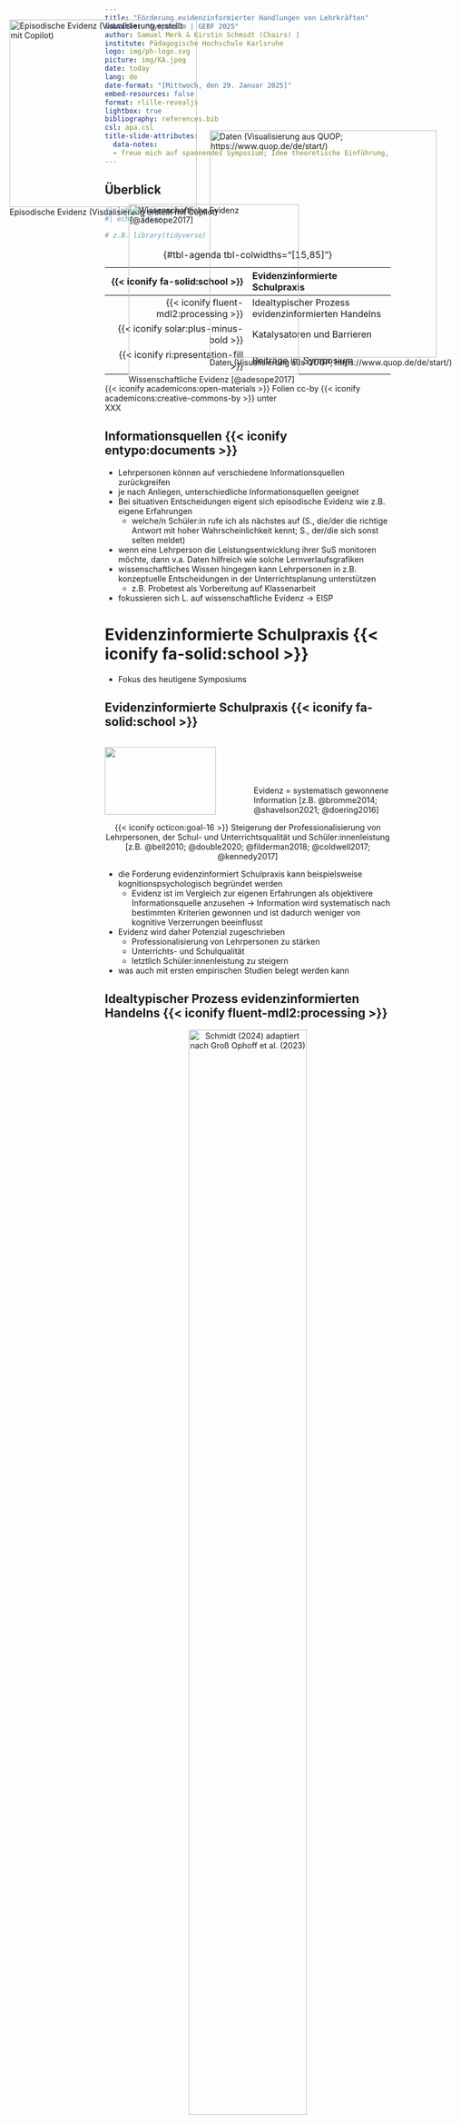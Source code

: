 ```yaml
---
title: "Förderung evidenzinformierter Handlungen von Lehrkräften"
subtitle: "Symposium | GEBF 2025"
author: Samuel Merk & Kirstin Schmidt (Chairs) | 
institute: Pädagogische Hochschule Karlsruhe
logo: img/ph-logo.svg
picture: img/KA.jpeg
date: today
lang: de
date-format: "[Mittwoch, den 29. Januar 2025]"
embed-resources: false
format: rlille-revealjs
lightbox: true
bibliography: references.bib
csl: apa.csl
title-slide-attributes: 
  data-notes: 
  - freue mich auf spannendes Symposium; Idee theoretische Einführung, die alle empirischen Beiträge rahmt
---
```


## Überblick

```r
#| label: libraries
#| echo: false

# z.B. library(tidyverse)


```

| {{< iconify fa-solid:school >}} | Evidenzinformierte Schulpraxis |
|-----------------------------------:|:-----------------------------------|
| {{< iconify fluent-mdl2:processing >}} | Idealtypischer Prozess evidenzinformierten Handelns |
| {{< iconify solar:plus-minus-bold >}} |  Katalysatoren und Barrieren|
| {{< iconify ri:presentation-fill >}} | Beiträge im Symposium |

: {#tbl-agenda tbl-colwidths="\[15,85\]"}

<!-- style the agenda table -->

<style>
#tbl-agenda table th {
font-weight: normal !important;
border: none !important;
}

#tbl-agenda table td {
font-weight: normal !important;
border: none !important;
}
</style>

::: footer
{{< iconify academicons:open-materials >}} Folien cc-by {{< iconify academicons:creative-commons-by >}} unter <br> XXX
:::


::: notes

::: 


## Informationsquellen {{< iconify entypo:documents >}} 

::: .r-stack

::: fragment
<div style="position: absolute; top: 75px; left: 20px;">
![Episodische Evidenz (Visualisierung erstellt mit Copilot)](img/Klassenzimmer.png){width="330"} 
</div>


::: 

::: fragment
<div style="position: absolute; top: 270px; right: 80px;">
![Daten (Visualisierung aus QUOP; https://www.quop.de/de/start/)](img/Quop_Lernverlaufsdiagnostik.png){width="400"} </div>
:::

::: fragment
<div style="position: absolute; top: 400px; left: 230px;">
![Wissenschaftliche Evidenz [@adesope2017]](img/Paper_Retrieval%20practice.png){width="300"} 
</div>
:::

:::
  
::: notes

- Lehrpersonen können auf verschiedene Informationsquellen zurückgreifen
- je nach Anliegen, unterschiedliche Informationsquellen geeignet 
- Bei situativen Entscheidungen eigent sich episodische Evidenz wie z.B. eigene Erfahrungen
  + welche/n Schüler:in rufe ich als nächstes auf (S., die/der die richtige Antwort mit hoher Wahrscheinlichkeit kennt; S., der/die sich sonst selten meldet)
- wenn eine Lehrperson die Leistungsentwicklung ihrer SuS monitoren möchte, dann v.a. Daten hilfreich wie solche Lernverlaufsgrafiken 
- wissenschaftliches Wissen hingegen kann Lehrpersonen in z.B. konzeptuelle Entscheidungen in der Unterrichtsplanung unterstützen
  + z.B. Probetest als Vorbereitung auf Klassenarbeit 

- fokussieren sich L. auf wissenschaftliche Evidenz -> EISP
:::
  

# Evidenzinformierte Schulpraxis {{< iconify fa-solid:school >}}

::: notes
- Fokus des heutigene Symposiums

:::

## Evidenzinformierte Schulpraxis {{< iconify fa-solid:school >}} {.smaller}

::::::: columns
:::: {.column width="50%"}

![](img/Paper_Retrieval%20practice.png){width="90%" fig-align="center"}
::::

:::: {.column width="50%"}
::: fragment
<br> <br> <br> <br> Evidenz = systematisch gewonnene Information [z.B. @bromme2014; @shavelson2021; @doering2016]
:::
::::
:::::::

::: fragment
<center>{{< iconify octicon:goal-16 >}} Steigerung der Professionalisierung von Lehrpersonen, der Schul- und Unterrichtsqualität und Schüler:innenleistung <br> [z.B. @bell2010; @double2020; @filderman2018; @coldwell2017; @kennedy2017]</center>
:::

::: notes

- die Forderung evidenzinformiert Schulpraxis kann beispielsweise kognitionspsychologisch begründet werden
  + Evidenz ist im Vergleich zur eigenen Erfahrungen als objektivere Informationsquelle anzusehen -> Information wird systematisch nach bestimmten Kriterien gewonnen und ist dadurch weniger von kognitive Verzerrungen beeinflusst
- Evidenz wird daher Potenzial zugeschrieben
  + Professionalisierung von Lehrpersonen zu stärken
  + Unterrichts- und Schulqualität
  + letztlich Schüler:innenleistung zu steigern
- was auch mit ersten empirischen Studien belegt werden kann

:::

## Idealtypischer Prozess evidenzinformierten Handelns {{< iconify fluent-mdl2:processing >}}{.smaller}

<center>
![Schmidt (2024) adaptiert nach Groß Ophoff et al. (2023)](img/Groß_Ophoff et al (2023)_adapted.png){.lightbox width="70%" fig-align="center"}
</center>

::: fragment
<center>
[{{< iconify ion:warning >}}]{style="color:#96412D;"} Idealtypischer Prozess [{{< iconify material-symbols:arrows-outward >}}]{style="color:#96412D;"} Umsetzung durch Lehrpersonen [{{< iconify ion:warning >}}]{style="color:#96412D;"}
</center>
:::

::: notes

- L. müssen verschiedene Schritte durchlaufen, um evidenzinformiert zu handeln: verschiedenen Phasen erläutern

- wie Sie sicherlich auch wissen: gibt es aber eine Kluft zwischen diesen theoretischen Implikationen und der tatsächlichen Praxis
- Lehrpersonen greifen kaum auf Evidenz in ihrem professionellen Handeln zurück
- daher Forschung nötig, die Faktoren identifiziert, die L. das Realisieren EISP erschweren bzw. erleichtern

::: 

## Katalysatoren und Barrieren {{< iconify solar:plus-minus-bold >}} {.smaller}


> Verschiedene Einflussfaktoren, die je nach Ausprägung als Katalysatoren oder Barrieren wirken [vgl. z.B. systematische Reviews von @dagenais2012; @hemsley-brown2003; @schmidt2024; @schaik2018]

::: fragment
<center>
![Schmidt (2024) adaptiert nach Groß Ophoff et al. (2023)](img/Groß_Ophoff et al (2023)_adapted_Zeit.png){.lightbox width="70%" fig-align="center"}
</center>

::: 


::: notes
- Systematische Reviews zeigen, dass Einflussfaktoren sehr vielfältig sind und in den verschiedenen Phasen zum Tragen kommen 
  + häufig genannte Barriere: Zeit 

:::

## Katalysatoren und Barrieren {{< iconify solar:plus-minus-bold >}} {.smaller}


> Verschiedene Einflussfaktoren, die je nach Ausprägung als Katalysatoren oder Barrieren wirken [vgl. z.B. systematische Reviews von @dagenais2012; @hemsley-brown2003; @schmidt2024; @schaik2018]

<center>
![Schmidt (2024) adaptiert nach Groß Ophoff et al. (2023)](img/Groß_Ophoff et al (2023)_adapted_Zugänglichkeit.png){.lightbox width="70%" fig-align="center"}
</center>


::: notes

- Zugänglichkeit der Evidenz - also haben L. Zugang zu den wissenschaftlichen Erkenntnissen

:::

## Katalysatoren und Barrieren {{< iconify solar:plus-minus-bold >}} {.smaller}


> Verschiedene Einflussfaktoren, die je nach Ausprägung als Katalysatoren oder Barrieren wirken [vgl. z.B. systematische Reviews von @dagenais2012; @hemsley-brown2003; @schmidt2024; @schaik2018]

<center>
![Schmidt (2024) adaptiert nach Groß Ophoff et al. (2023)](img/Groß_Ophoff et al (2023)_adapted_Wissen.png){.lightbox width="70%" fig-align="center"}
</center>


::: notes
- Forschungsmethodisches Wissen

:::


## Katalysatoren und Barrieren {{< iconify solar:plus-minus-bold >}} {.smaller}


> Verschiedene Einflussfaktoren, die je nach Ausprägung als Katalysatoren oder Barrieren wirken [vgl. z.B. systematische Reviews von @dagenais2012; @hemsley-brown2003; @schmidt2024; @schaik2018]

<center>
![Schmidt (2024) adaptiert nach Groß Ophoff et al. (2023)](img/Groß_Ophoff et al (2023)_adapted_Aufbereitung.png){.lightbox width="70%" fig-align="center"}
</center>

::: notes
- Aufbereitung der Evidenz: Forschungserkenntnisse häufig durch zahlreiche Fachbegriffe gekennzeichnet z.B. statistische Fachtermini schwer verständlich
  + beeinflusst Schlussfolgerungs- und Anwendungsphase 
    
:::


## Katalysatoren und Barrieren {{< iconify solar:plus-minus-bold >}} {.smaller}


> Verschiedene Einflussfaktoren, die je nach Ausprägung als Katalysatoren oder Barrieren wirken [vgl. z.B. systematische Reviews von @dagenais2012; @hemsley-brown2003; @schmidt2024; @schaik2018]

<center>
![Schmidt (2024) adaptiert nach Groß Ophoff et al. (2023)](img/Groß_Ophoff et al (2023)_adapted_Nützlichkeit.png){.lightbox width="70%" fig-align="center"}
</center>

::: notes

- Nützlichkeitseinschätzung 
  + ob Prozess überhaupt gestartet wird
  + Schlussfolgerung
  + Anwendung

::: 


## Katalysatoren und Barrieren {{< iconify solar:plus-minus-bold >}} {.smaller}


> Verschiedene Einflussfaktoren, die je nach Ausprägung als Katalysatoren oder Barrieren wirken (vgl. z.B. systematische Reviews @schaik2018, @dagenais2012, @hemsley-brown2003, @schmidt2024)

<center>
![Schmidt (2024) adaptiert nach Groß Ophoff et al. (2023)](img/Groß_Ophoff et al (2023)_adapted_Reflexion.png){.lightbox width="70%" fig-align="center"}
</center>

::: notes

- Reflexionsfähigkeit 

- zoomt man aus diesem Prozess heraus und systematisiert diese verschiedenen Einflussfaktoren auf einer Metaebene, kann man die Katalysatoren und Barrieren auch ...

::: 



## Katalysatoren und Barrieren {{< iconify solar:plus-minus-bold >}}{.smaller}


> Einflussfaktoren, die je nach Ausprägung als Katalysatoren oder Barrieren wirken, können der __Seite der Nutzenden__ oder der __Seite des Angebots__ zugeordnet werden [@schmidt2024]

<center>
![](img/Angebot-Nutzungsmodell.png){.lightbox width="50%" fig-align="center"}
</center>

::: notes
... der Angebots oder Nutzenden-Seite zuordnen

- Nutzendenseite bspw. Nützlichkeitseinschätzungen wissenschaftlicher Evidenz oder forschungsmethodisches Wissen
- Angebot hingegen, ist Evidenz zugänglich und wie ist sie aufbereitet
- beide Seiten können sich gegenseitig beeinflussen
  + Beispiel: Graph literacy könnte durch ein gut gemachtes Angebot mit Scaffolding erhöht werden
- EISP als Interaktion dieser beiden Seiten zu verstehen
- Im Symposium sowohl die Nutzenden als auch Angebotsseite sowie Fokus auf Katalysatoren und Barrieren

::: 

## Beiträge im Symposium {{< iconify ri:presentation-fill >}}

::: {style="font-size: 0.75em"}
<table style = "width:100%;">
  <tr>
    <th style = "width:20%;"></th>
    <th style = "width:40%;">Katalysatoren</th>
    <th style = "width:40%;">Barrieren</th>
  </tr>
  <tr>
    <td style = "width:20%;">__Nutzende__</td>
  </tr>
  <tr>
    <td style = "width:20%;">__Angebot__</td>
    <td colspan="2" style = "width:80%;">__Beitrag 1:__ <br>*»Effektstärken verständlich an Lehrpersonen kommunizieren«* <br> von Florian Kühlwein und Kolleg:innen</td>
  </tr>
</table>

:::

::: notes

- erster Beitrag: Kollege Florian Kühlwein explorativen Zugang 
  + Aufbereitung von statistischen Ergebnissen - Effektstärken - Katalysator oder Barriere?

::: 

## Beiträge im Symposium {{< iconify ri:presentation-fill >}}

::: {style="font-size: 0.75em"}
<table style = "width:100%;">
  <tr>
    <th style = "width:20%;"></th>
    <th style = "width:40%;">Katalysatoren</th>
    <th style = "width:40%;">Barrieren</th>
  </tr>
  <tr>
    <td style = "width:20%;">__Nutzende__</td>
    <td style = "width:40%;">__Beitrag 2:__ <br>
    *»Förderung evidenz-<br>orientierten Denkens von Lehramtsstudierenden mit hypridem KI- und peer-basiertem Feedback«* <br> von Ingo Kollar und Kolleg:innen</td>
  </tr>
  <tr>
    <td style = "width:20%;">__Angebot__</td>
    <td colspan="2" style = "width:80%;">__Beitrag 1:__ <br>*»Effektstärken verständlich an Lehrpersonen kommunizieren«* <br> von Florian Kühlwein und Kolleg:innen</td>
  </tr>
</table>

:::

::: notes

- im 2. Beitrag springen wir zur Nutzendenseite 

:::

## Beiträge im Symposium {{< iconify ri:presentation-fill >}}

::: {style="font-size: 0.75em"}
<table style = "width:100%;">
  <tr>
    <th style = "width:20%;"></th>
    <th style = "width:40%;">Katalysatoren</th>
    <th style = "width:40%;">Barrieren</th>
  </tr>
  <tr>
    <td style = "width:20%;">__Nutzende__</td>
    <td style = "width:40%;">__Beitrag 2:__ <br>
    *»Förderung evidenz-<br>orientierten Denkens von Lehramtsstudierenden mit hypridem KI- und peer-basiertem Feedback«* <br> von Ingo Kollar und Kolleg:innen</td>
    <td style = "width:40%;">__Beitrag 3:__ <br> *»Die Abwertung episodischer Evidenz bedeutet nicht die Aufwertung wissenschaftlicher Evidenz, oder doch?«* <br> von Michael Rochnia und Kolleg:innen</td>
  </tr>
  <tr>
    <td style = "width:20%;">__Angebot__</td>
    <td colspan="2" style = "width:80%;">__Beitrag 1:__ <br>*»Effektstärken verständlich an Lehrpersonen kommunizieren«* <br> von Florian Kühlwein und Kolleg:innen</td>
  </tr>
</table>

:::


::: notes

- dritte Beitrag beleuchtet ebenfalls Nutzendenseite, nimmt aber eine Barriere in den Blick: die gering ausgeprägten Nützlichkeitseinschätzungen

:::

## Beiträge im Symposium {{< iconify ri:presentation-fill >}}

::: {style="font-size: 0.75em"}
<table style = "width:100%;">
  <tr>
    <th style = "width:20%;"></th>
    <th style = "width:40%;">Katalysatoren</th>
    <th style = "width:40%;">Barrieren</th>
  </tr>
  <tr>
    <td style = "width:20%;">__Nutzende__</td>
    <td style = "width:40%;">__Beitrag 2:__ <br>
    *»Förderung evidenz-<br>orientierten Denkens von Lehramtsstudierenden mit hypridem KI- und peer-basiertem Feedback«* <br> von Ingo Kollar und Kolleg:innen</td>
    <td style = "width:40%;">__Beitrag 3:__ <br> *»Die Abwertung episodischer Evidenz bedeutet nicht die Aufwertung wissenschaftlicher Evidenz, oder doch?«* <br> von Michael Rochnia und Kolleg:innen</td>
  </tr>
  <tr>
    <td style = "width:20%;">__Angebot__</td>
    <td colspan="2" style = "width:80%;">__Beitrag 1:__ <br>*»Effektstärken verständlich an Lehrpersonen kommunizieren«* <br> von Florian Kühlwein und Kolleg:innen</td>
  </tr>
</table>

<center> ![](img/Klammer.png){width="35%"} </center>

<center> __Diskussion:__ Ulrich Trautwein </center>
:::


::: notes

- alle Beiträge 20 Minuten Zeit - 15 Minuten Vortrag und 5 Minuten Verständnisrückfragen
- ich freue mich sehr darauf, dass wir - wie eingangs erwähnt - Ulrich Trautwein gewinnen konnten, der abschließend die Beiträge kritisch diskutiert

:::


## Referenzen